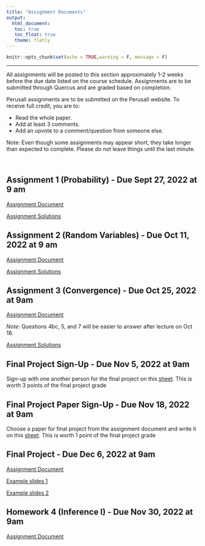 ```yaml
---
title: "Assignment Documents"
output: 
  html_document:
   toc: true
   toc_float: true
   theme: flatly
---
```


```r
knitr::opts_chunk$set(echo = TRUE,warning = F, message = F)
```
******

All assignments will be posted to this section approximately 1-2 weeks before the due date listed on the course schedule.  Assignments are to be submitted through Quercus and are graded based on completion.  

Perusall assignments are to be submitted on the Perusall website.  To receive full credit, you are to:

* Read the whole paper.
* Add at least 3 comments.
* Add an upvote to a comment/question from someone else.

Note: Even though some assignments may appear short, they take longer than expected to complete. Please do not leave things until the last minute. 

<br>

## Assignment 1 (Probability) - Due Sept 27, 2022 at 9 am

[Assignment Document](https://drive.google.com/file/d/1d-52W4AZN-YGdi6AV2OzxGWD5J886JcS/view?usp=sharing)

[Assignment Solutions](https://q.utoronto.ca/courses/273117/files)


## Assignment 2 (Random Variables) - Due Oct 11, 2022 at 9 am

[Assignment Document](https://drive.google.com/drive/folders/1O708lq2WE6e_w3F-LM6ePvCkoTlkXUPB?usp=sharing)

[Assignment Solutions](https://q.utoronto.ca/courses/273117/files)

## Assignment 3 (Convergence) - Due Oct 25, 2022 at 9am

[Assignment Document](https://drive.google.com/file/d/1ScLoIVTKGqGElteXGfjic4e268kV1fVT/view?usp=sharing)

*Note*: Questions 4bc, 5, and 7 will be easier to answer after lecture on Oct 18.

[Assignment Solutions](https://q.utoronto.ca/courses/273117/files)

## Final Project Sign-Up - Due Nov 5, 2022 at 9am

Sign-up with one another person for the final project on this [sheet](https://docs.google.com/spreadsheets/d/1LQhUz7_ng45QicVoRSQStZ_LKLacc_KQTr9ZqvsatRk/edit?usp=sharing).  This is worth 3 points of the final project grade

## Final Project Paper Sign-Up - Due Nov 18, 2022 at 9am

Choose a paper for final project from the assignment document and write it on this [sheet](https://docs.google.com/spreadsheets/d/1LQhUz7_ng45QicVoRSQStZ_LKLacc_KQTr9ZqvsatRk/edit?usp=sharing).  This is worth 1 point of the final project grade


## Final Project - Due Dec 6, 2022 at 9am

[Assignment Document](https://drive.google.com/file/d/1KJxSB6QepEJvUEWGa26BeF-fQIQsHEbV/view?usp=sharing)

[Example slides 1](https://drive.google.com/file/d/1ThiAcJv5YlPMYM45bwMSEouQpSwHA9J4/view?usp=sharing)

[Example slides 2](https://drive.google.com/file/d/1uvNmNj6H8XDtB_qNTVXhO6By_pg7iyI0/view?usp=sharing)

## Homework 4 (Inference I) - Due Nov 30, 2022 at 9am

[Assignment Document](https://drive.google.com/file/d/12viByrhR55IRuWQhhWvEb9wAA-vTaywe/view?usp=sharing)


